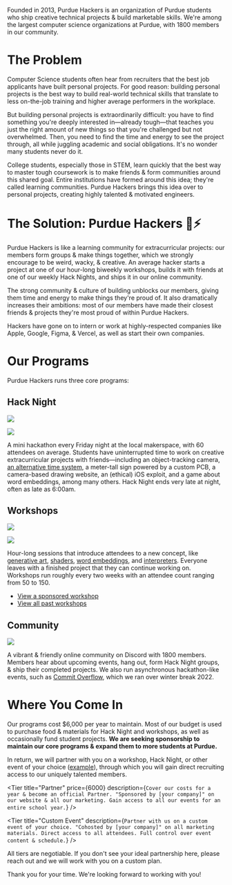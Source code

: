 
Founded in 2013, Purdue Hackers is an organization of Purdue students who ship creative technical projects & build marketable skills. We're among the largest computer science organizations at Purdue, with 1800 members in our community.

# The Problem

Computer Science students often hear from recruiters that the best job applicants have built personal projects. For good reason: building personal projects is the best way to build real-world technical skills that translate to less on-the-job training and higher average performers in the workplace.

But building personal projects is extraordinarily difficult: you have to find something you're deeply interested in—already tough—that teaches you just the right amount of new things so that you're challenged but not overwhelmed. Then, you need to find the time and energy to see the project through, all while juggling academic and social obligations. It's no wonder many students never do it.

College students, especially those in STEM, learn quickly that the best way to master tough coursework is to make friends & form communities around this shared goal. Entire institutions have formed around this idea; they're called learning communities. Purdue Hackers brings this idea over to personal projects, creating highly talented & motivated engineers.

# The Solution: Purdue Hackers 💛⚡

Purdue Hackers is like a learning community for extracurricular projects: our members form groups & make things together, which we strongly encourage to be weird, wacky, & creative. An average hacker starts a project at one of our hour-long biweekly workshops, builds it with friends at one of our weekly Hack Nights, and ships it in our online community.

The strong community & culture of building unblocks our members, giving them time and energy to make things they're proud of. It also dramatically increases their ambitions: most of our members have made their closest friends & projects they're most proud of within Purdue Hackers.

Hackers have gone on to intern or work at highly-respected companies like Apple, Google, Figma, & Vercel, as well as start their own companies.

# Our Programs

Purdue Hackers runs three core programs:

## Hack Night

<Grid>

![](/img/sponsor/hack-night-3.jpg)

![](/img/sponsor/hack-night-2.jpg)

</Grid>

A mini hackathon every Friday night at the local makerspace, with 60 attendees on average. Students have uninterrupted time to work on creative extracurricular projects with friends—including an object-tracking camera, [an alternative time system](https://lightning-time.vercel.app/), a meter-tall sign powered by a custom PCB, a camera-based drawing website, an (ethical) iOS exploit, and a game about word embeddings, among many others. Hack Night ends very late at night, often as late as 6:00am.

<Tip
  text="Sponsors have had a higher recruiting ROI at Hack Night than most
career fairs & hackathons due to the high concentration of talent & passion projects."
/>

<div className="page-break" />

## Workshops

<Grid>

![](/img/sponsor/workshop-1.jpg)

![](/img/sponsor/workshop-2.jpg)

</Grid>

Hour-long sessions that introduce attendees to a new concept, like [generative art](https://events.purduehackers.com/generative-art-workshop), [shaders](https://events.purduehackers.com/shaders-workshop), [word embeddings](https://events.purduehackers.com/word-embedding-workshop), and [interpreters](https://events.purduehackers.com/programming-languages-workshop). Everyone leaves with a finished project that they can continue working on. Workshops run roughly every two weeks with an attendee count ranging from 50 to 150.

- [View a sponsored workshop](https://events.purduehackers.com/rick-roll-web-api-workshop)
- [View all past workshops](https://events.purduehackers.com)

## Community

<Grid largeGap>

![](/img/sponsor/community-circles.png)

A vibrant & friendly online community on Discord with 1800 members. Members hear about upcoming events, hang out, form Hack Night groups, & ship their completed projects. We also run asynchronous hackathon-like events, such as [Commit Overflow](https://blog.purduehackers.com/posts/commit-overflow-2022), which we ran over winter break 2022.

</Grid>

# Where You Come In

Our programs cost $6,000 per year to maintain. Most of our budget is used to purchase food & materials for Hack Night and workshops, as well as occasionally fund student projects. **We are seeking sponsorship to maintain our core programs & expand them to more students at Purdue.**

In return, we will partner with you on a workshop, Hack Night, or other event of your choice ([example](https://events.purduehackers.com/-hammerwars-)), through which you will gain direct recruiting access to our uniquely talented members.

<Grid className="my-4" largeGap overflow>

<Tier
  title="Sponsor a Hack Night"
  price={1000}
  description="Send your recruiters & engineers to Hack Night & get in front of our highest-achieving members. Get a dedicated spot, collect resumés, speak at opening ceremony. The floor is yours all night."
  mostPopular
/>

<Tier
  title="Bundle Deal"
  price={2500}
  description="Sponsor any 3 events of your choice, such as a workshop, a Hack Night, or an asynchronous community event. Network with hundreds of high achievers and collect resumés & projects."
/>

<Tier
  title="Partner"
  price={6000}
  description={`Cover our costs for a year & become an official Partner. "Sponsored by [your company]" on our website & all our marketing. Gain access to all our events for an entire school year.`}
/>

<Tier
  title="Custom Event"
  description={`Partner with us on a custom event of your choice. "Cohosted by [your company]" on all marketing materials. Direct access to all attendees. Full control over event content & schedule.`}
/>

</Grid>

All tiers are negotiable. If you don't see your ideal partnership here, please reach out and we will work with you on a custom plan.

Thank you for your time. We're looking forward to working with you!
